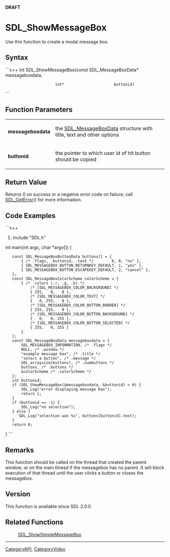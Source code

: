 <!-- pragma section-numbers off -->
<!-- pragma camelcase off -->
'''DRAFT'''


<!-- #*^*^*^*^*See http://wiki.libsdl.org/moin.cgi/SGFunctions for details on editing this page*^*^*^*^* -->


= SDL_ShowMessageBox =
Use this function to create a modal message box.




== Syntax ==
```c++
int SDL_ShowMessageBox(const SDL_MessageBoxData* messageboxdata,
                       int*                      buttonid)
```


== Function Parameters ==
{|
|'''messageboxdata'''
|the [[SDL_MessageBoxData]] structure with title, text and other options
|-
|'''buttonid'''
|the pointer to which user id of hit button should be copied
|}


== Return Value ==
Returns 0 on success or a negative error code on failure; call [[SDL_GetError]]() for more information.


== Code Examples ==
```c++
#include "SDL.h"

int main(int argc, char *argv[])
{
    const SDL_MessageBoxButtonData buttons[] = {
        { /* .flags, .buttonid, .text */        0, 0, "no" },
        { SDL_MESSAGEBOX_BUTTON_RETURNKEY_DEFAULT, 1, "yes" },
        { SDL_MESSAGEBOX_BUTTON_ESCAPEKEY_DEFAULT, 2, "cancel" },
    };
    const SDL_MessageBoxColorScheme colorScheme = {
        { /* .colors (.r, .g, .b) */
            /* [SDL_MESSAGEBOX_COLOR_BACKGROUND] */
            { 255,   0,   0 },
            /* [SDL_MESSAGEBOX_COLOR_TEXT] */
            {   0, 255,   0 },
            /* [SDL_MESSAGEBOX_COLOR_BUTTON_BORDER] */
            { 255, 255,   0 },
            /* [SDL_MESSAGEBOX_COLOR_BUTTON_BACKGROUND] */
            {   0,   0, 255 },
            /* [SDL_MESSAGEBOX_COLOR_BUTTON_SELECTED] */
            { 255,   0, 255 }
        }
    };
    const SDL_MessageBoxData messageboxdata = {
        SDL_MESSAGEBOX_INFORMATION, /* .flags */
        NULL, /* .window */
        "example message box", /* .title */
        "select a button", /* .message */
        SDL_arraysize(buttons), /* .numbuttons */
        buttons, /* .buttons */
        &colorScheme /* .colorScheme */
    };
    int buttonid;
    if (SDL_ShowMessageBox(&messageboxdata, &buttonid) < 0) {
        SDL_Log("error displaying message box");
        return 1;
    }
    if (buttonid == -1) {
        SDL_Log("no selection");
    } else {
       SDL_Log("selection was %s", buttons[buttonid].text);
    }
    return 0;
}
```

<!-- #Leave this section as-is unless you have a code example to put in.  In that case, replace You can add your code example here with your code example following the Style Guide instructions.  Leave the rest of the markup alone and delete this comment. -->


== Remarks ==
This function should be called on the thread that created the parent window, or on the main thread if the messagebox has no parent. It will block execution of that thread until the user clicks a button or closes the messagebox.

== Version ==
This function is available since SDL 2.0.0.

== Related Functions ==
:[[SDL_ShowSimpleMessageBox]]

----
[[CategoryAPI]], [[CategoryVideo]]
<!-- #See the Style Guide for instructions on editing the footer. -->
